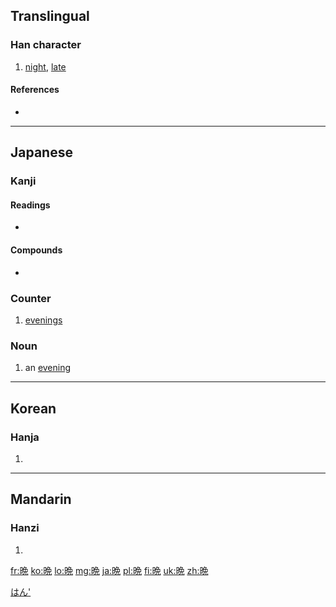 {{zh-forms|{{zh-lookup|晚}}|{{zh-lookup|晩}}}}
{{also|晚}}
==Translingual==

===Han character===
{{Han char|rn=72|rad=日|as=08|sn=12|four=|canj=日弓日山 (ANAU), XX日弓日 (XXANA)}}

# [[night]], [[late]]

====References====
* {{Han ref|kx=0497.311|dkj=14030|dj=0861.210|hdz=21514.040|uh=6669|ud=26217}}

----

==Japanese==

===Kanji===
{{ja-kanji|grade=6|rs=日08}}

====Readings====
* {{ja-readings|on=[[ばん]] (ban)|kun=[[くれ]] (kure), [[おそい]] (osoi)}}

====Compounds====
* {{term|晩ごはん||[[dinner]], evening meal|tr=ばんごはん, bangohan|lang=ja|sc=Jpan}}

===Counter===
{{ja-pos|k|counter|hira=ばん|rom=ban|hidx=はん'}}

# [[evening]]s

===Noun===
{{ja-noun|k|hira=ばん|rom=ban|hidx=はん'}}

# an [[evening]]

[[Category:1000 Japanese basic words|はん']]

----

==Korean==

===Hanja===
{{ko-hanja|hangeul=만|eumhun=|rv=man|mr=man|y=man}}

# {{defn|Korean|sort=日08}}

----

==Mandarin==

===Hanzi===
{{cmn-hanzi|pin=[[wǎn]] ([[wan3]])|wg=wan<sup>3</sup>}}

# {{defn|Mandarin|sort=日08}}

[[fr:晩]]
[[ko:晩]]
[[lo:晩]]
[[mg:晩]]
[[ja:晩]]
[[pl:晩]]
[[fi:晩]]
[[uk:晩]]
[[zh:晩]]